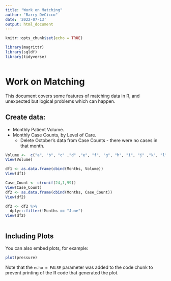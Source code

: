 ```yaml
---
title: "Work on Matching"
author: "Barry DeCicco"
date: '2022-07-13'
output: html_document
---
```


```r
knitr::opts_chunk$set(echo = TRUE)

library(magrittr)
library(sqldf)
library(tidyverse)



```

# Work on Matching

This document covers some features of matching data in R, and unexpected
but logical problems which can happen.


## Create data:

* Monthly Patient Volume.
* Monthly Case Counts, by Level of Care.
  * Delete October's data from Case Counts - there were no cases in that month.


```r

Volume <-  c("a", "b", "c" ,"d" ,"e", "f", "g", "h", "i", "j" ,"k", "l")
View(Volume)

df1 <- as.data.frame(cbind(Months, Volume))
View(df1)

Case_Count <- c(runif(24,1,99))
View(Case_Count)
df2 <- as.data.frame(cbind(Months, Case_Count))
View(df2)

df2 <- df2 %>% 
  dplyr::filter(!Months == "June")
View(df2)



```

## Including Plots

You can also embed plots, for example:

```r
plot(pressure)
```

Note that the `echo = FALSE` parameter was added to the code chunk to prevent printing of the R code that generated the plot.
